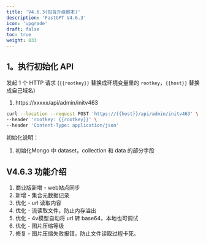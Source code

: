```yaml
---
title: 'V4.6.3(包含升级脚本)'
description: 'FastGPT V4.6.3'
icon: 'upgrade'
draft: false
toc: true
weight: 833
---
```


## 1。执行初始化 API

发起 1 个 HTTP 请求 (`{{rootkey}}` 替换成环境变量里的 `rootkey`，`{{host}}` 替换成自己域名)

1. https://xxxxx/api/admin/initv463

```bash
curl --location --request POST 'https://{{host}}/api/admin/initv463' \
--header 'rootkey: {{rootkey}}' \
--header 'Content-Type: application/json'
```

初始化说明：
1. 初始化Mongo 中 dataset，collection 和 data 的部分字段

## V4.6.3 功能介绍

1. 商业版新增 - web站点同步
2. 新增 - 集合元数据记录
3. 优化 - url 读取内容
4. 优化 - 流读取文件，防止内存溢出
5. 优化 - 4v模型自动将 url 转 base64，本地也可调试
6. 优化 - 图片压缩等级
7. 修复 - 图片压缩失败报错，防止文件读取过程卡死。
